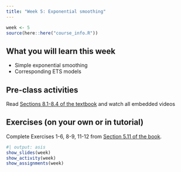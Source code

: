 ```yaml
---
title: "Week 5: Exponential smoothing"
---
```


```r
week <- 5
source(here::here("course_info.R"))
```

## What you will learn this week

* Simple exponential smoothing
* Corresponding ETS models

## Pre-class activities

Read [Sections 8.1-8.4 of the textbook](https://otexts.com/fpp3/expsmooth.html) and watch all embedded videos

## Exercises (on your own or in tutorial)

Complete Exercises 1-6, 8-9, 11-12 from [Section 5.11 of the book](https://otexts.com/fpp3/toolbox-exercises.html).

```r
#| output: asis
show_slides(week)
show_activity(week)
show_assignments(week)
```
